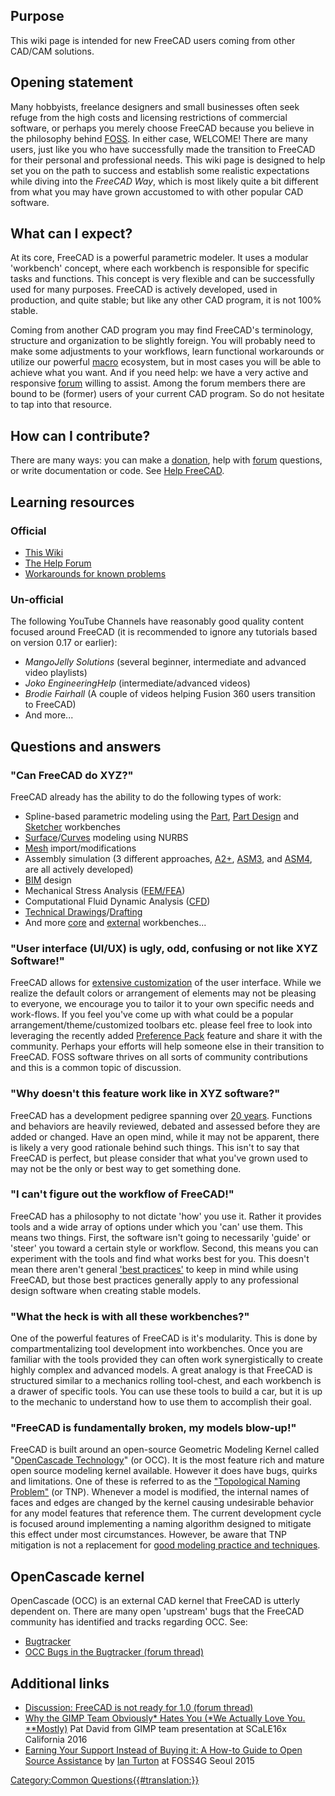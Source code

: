 <languages/>

{{VeryImportantMessage|While we welcome and encourage community growth and participation, demands, emotional rants and wild claims are generally poorly received as our community is made up of many experienced and passionate supporters of FreeCAD who have heard similar statements many times over. If you find a feature lacking, or something which is annoying for you, we highly encourage you to consider getting engaged with the code itself. FreeCAD is largely developed by a relatively small group of talented people who all have day jobs, families and other interests beyond just programming on-demand. If you have the skills (Python/C++) and motivation to participate, your contributions can help make FreeCAD even better than it is today. You can find tracked bugs/feature requests [https://github.com/FreeCAD/FreeCAD/issues here].}}

{{TOCright}}

== Purpose ==

This wiki page is intended for new FreeCAD users coming from other CAD/CAM solutions.

== Opening statement ==

Many hobbyists, freelance designers and small businesses often seek refuge from the high costs and licensing restrictions of commercial software, or perhaps you merely choose FreeCAD because you believe in the philosophy behind [https://en.wikipedia.org/wiki/FOSS FOSS]. In either case, WELCOME! There are many users, just like you who have successfully made the transition to FreeCAD for their personal and professional needs. This wiki page is designed to help set you on the path to success and establish some realistic expectations while diving into the ''FreeCAD Way'', which is most likely quite a bit different from what you may have grown accustomed to with other popular CAD software.

== What can I expect? ==

At its core, FreeCAD is a powerful parametric modeler. It uses a modular 'workbench' concept, where each workbench is responsible for specific tasks and functions. This concept is very flexible and can be successfully used for many purposes. FreeCAD is actively developed, used in production, and quite stable; but like any other CAD program, it is not 100% stable.

Coming from another CAD program you may find FreeCAD's terminology, structure and organization to be slightly foreign. You will probably need to make some adjustments to your workflows, learn functional workarounds or utilize our powerful [[Macros|macro]] ecosystem, but in most cases you will be able to achieve what you want. And if you need help: we have a very active and responsive [https://forum.freecad.org/index.php forum] willing to assist. Among the forum members there are bound to be (former) users of your current CAD program. So do not hesitate to tap into that resource.

== How can I contribute? ==

There are many ways: you can make a [[Donate|donation]], help with [https://forum.freecad.org/index.php forum] questions, or write documentation or code. See [[Help_FreeCAD|Help FreeCAD]].

== Learning resources ==

=== Official ===

* [[Main_Page|This Wiki]]
* [https://forum.freecad.org/viewforum.php?f=3 The Help Forum]
* [[Workarounds|Workarounds for known problems]]

=== Un-official ===

The following YouTube Channels have reasonably good quality content focused around FreeCAD (it is recommended to ignore any tutorials based on version 0.17 or earlier):
* ''MangoJelly Solutions'' (several beginner, intermediate and advanced video playlists)
* ''Joko EngineeringHelp'' (intermediate/advanced videos)
* ''Brodie Fairhall'' (A couple of videos helping Fusion 360 users transition to FreeCAD)
* And more...

== Questions and answers ==

=== "Can FreeCAD do XYZ?" ===

FreeCAD already has the ability to do the following types of work:
* Spline-based parametric modeling using the [[Part_Workbench|Part]], [[PartDesign_Workbench|Part Design]] and [[Sketcher_Workbench|Sketcher]] workbenches
* [[Surface_Workbench|Surface]]/[[Curves_Workbench|Curves]] modeling using NURBS
* [[Mesh_Workbench|Mesh]] import/modifications
* Assembly simulation (3 different approaches, [[A2plus_Workbench|A2+]],  [[Assembly3_Workbench|ASM3]], and [[Assembly4_Workbench|ASM4]], are all actively developed)
* [[BIM_Workbench|BIM]] design
* Mechanical Stress Analysis ([[FEM_Workbench|FEM/FEA]])
* Computational Fluid Dynamic Analysis ([[Cfd_Workbench|CFD]])
* [[TechDraw_Workbench|Technical Drawings]]/[[Draft_Workbench|Drafting]]
* And more [[Workbenches|core]] and [[External_workbenches|external]] workbenches...

=== "User interface (UI/UX) is ugly, odd, confusing or not like XYZ Software!" ===

FreeCAD allows for [[Interface_Customization|extensive customization]] of the user interface. While we realize the default colors or arrangement of elements may not be pleasing to everyone, we encourage you to tailor it to your own specific needs and work-flows. If you feel you've come up with what could be a popular arrangement/theme/customized toolbars etc. please feel free to look into leveraging the recently added [[Preference_Packs|Preference Pack]] feature and share it with the community. Perhaps your efforts will help someone else in their transition to FreeCAD. FOSS software thrives on all sorts of community contributions and this is a common topic of discussion.

=== "Why doesn't this feature work like in XYZ software?" ===

FreeCAD has a development pedigree spanning over [[History|20 years]]. Functions and behaviors are heavily reviewed, debated and assessed before they are added or changed. Have an open mind, while it may not be apparent, there is likely a very good rationale behind such things. This isn't to say that FreeCAD is perfect, but please consider that what you've grown used to may not be the only or best way to get something done.

=== "I can't figure out the workflow of FreeCAD!" ===

FreeCAD has a philosophy to not dictate 'how' you use it. Rather it provides tools and a wide array of options under which you 'can' use them. This means two things. First, the software isn't going to necessarily 'guide' or 'steer' you toward a certain style or workflow. Second, this means you can experiment with the tools and find what works best for you. This doesn't mean there aren't general [[Feature_editing|'best practices']] to keep in mind while using FreeCAD, but those best practices generally apply to any professional design software when creating stable models.

=== "What the heck is with all these workbenches?" ===

One of the powerful features of FreeCAD is it's modularity. This is done by compartmentalizing tool development into workbenches. Once you are familiar with the tools provided they can often work synergistically to create highly complex and advanced models. A great analogy is that FreeCAD is structured similar to a mechanics rolling tool-chest, and each workbench is a drawer of specific tools. You can use these tools to build a car, but it is up to the mechanic to understand how to use them to accomplish their goal.

=== "FreeCAD is fundamentally broken, my models blow-up!" ===

FreeCAD is built around an open-source Geometric Modeling Kernel called "[[OpenCASCADE|OpenCascade Technology]]" (or OCC). It is the most feature rich and mature open source modeling kernel available. However it does have bugs, quirks and limitations. One of these is referred to as the [[Topological_naming_problem|"Topological Naming Problem"]] (or TNP). Whenever a model is modified, the internal names of faces and edges are changed by the kernel causing undesirable behavior for any model features that reference them. The current development cycle is focused around implementing a naming algorithm designed to mitigate this effect under most circumstances. However, be aware that TNP mitigation is not a replacement for [[Feature_editing|good modeling practice and techniques]].

== OpenCascade kernel ==

OpenCascade (OCC) is an external CAD kernel that FreeCAD is utterly dependent on. There are many open 'upstream' bugs that the FreeCAD community has identified and tracks regarding OCC. See:
* [https://github.com/FreeCAD/FreeCAD/issues?q=is%3Aopen+is%3Aissue+label%3A%223rd+Party%3A+OCC%22 Bugtracker]
* [https://forum.freecad.org/viewtopic.php?t=20264 OCC Bugs in the Bugtracker (forum thread)]

== Additional links ==

* [https://forum.freecad.org/viewtopic.php?f=8&t=43461 Discussion: FreeCAD is not ready for 1.0 (forum thread)]
* [https://www.youtube.com/watch?v=JBmdbipkbrk Why the GIMP Team Obviously* Hates You (*We Actually Love You. **Mostly)] Pat David from GIMP team presentation at SCaLE16x California 2016
* [https://vimeo.com/144089061 Earning Your Support Instead of Buying it: A How-to Guide to Open Source Assistance] by [https://twitter.com/ijturton Ian Turton] at FOSS4G Seoul 2015


[[Category:Common Questions{{#translation:}}]]